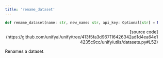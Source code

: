 ```yaml
---
title: 'rename_dataset'
---
```


```python
def rename_dataset(name: str, new_name: str, api_key: Optional[str] = None):
```

<p align="right">[source code](https://github.com/unifyai/unify/tree/413f5fa3d967116426342ad1d4ea64e14235c9cc/unify/utils/datasets.py#L52)</p>

Renames a dataset.